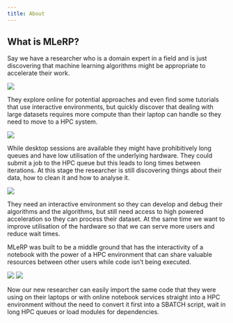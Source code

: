 ```yaml
---
title: About
---
```

## What is MLeRP?
Say we have a researcher who is a domain expert in a field and is just discovering that machine learning algorithms might be appropriate to accelerate their work. 

![](./images/before-after.png)

They explore online for potential approaches and even find some tutorials that use interactive environments, but quickly discover that dealing with large datasets requires more compute than their laptop can handle so they need to move to a HPC system. 

![](./images/notebook-cat.png)

While desktop sessions are available they might have prohibitively long queues and have low utilisation of the underlying hardware. They could submit a job to the HPC queue but this leads to long times between iterations. At this stage the researcher is still discovering things about their data, how to clean it and how to analyse it. 

![](./images/hpc-cat.png)

They need an interactive environment so they can develop and debug their algorithms and the algorithms, but still need access to high powered acceleration so they can process their dataset. At the same time we want to improve utilisation of the hardware so that we can serve more users and reduce wait times.

MLeRP was built to be a middle ground that has the interactivity of a notebook with the power of a HPC environment that can share valuable resources between other users while code isn’t being executed. 

![](./images/mlerp-rings.png)
![](./images/captain-research-cloud.png)

Now our new researcher can easily import the same code that they were using on their laptops or with online notebook services straight into a HPC environment without the need to convert it first into a SBATCH script, wait in long HPC queues or load modules for dependencies. 
